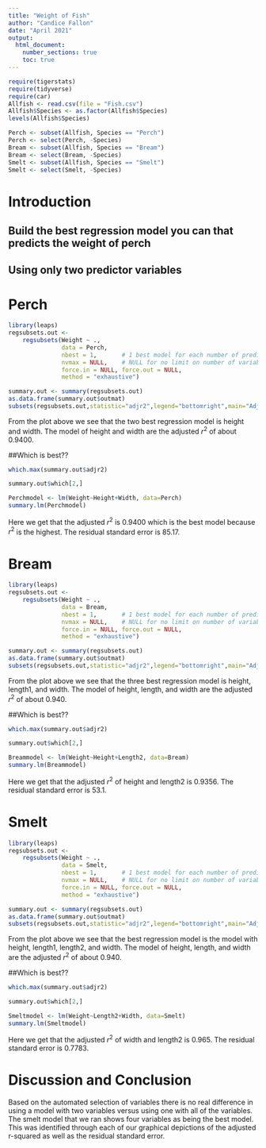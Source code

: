 ```yaml
---
title: "Weight of Fish"
author: "Candice Fallon"
date: "April 2021"
output: 
  html_document:
    number_sections: true
    toc: true
---
```



```r
require(tigerstats)
require(tidyverse)
require(car)
Allfish <- read.csv(file = "Fish.csv")
Allfish$Species <- as.factor(Allfish$Species)
levels(Allfish$Species)
```

```r
Perch <- subset(Allfish, Species == "Perch")
Perch <- select(Perch, -Species)
Bream <- subset(Allfish, Species == "Bream")
Bream <- select(Bream, -Species)
Smelt <- subset(Allfish, Species == "Smelt")
Smelt <- select(Smelt, -Species)
```


# Introduction

<!--In this section you explain what you are trying to show.  Where did the data come from?  What is the research or other question you are trying to answer?!-->

## Build the best regression model you can that predicts the weight of perch
## Using only two predictor variables  


# Perch

```r
library(leaps)
regsubsets.out <-
    regsubsets(Weight ~ .,
               data = Perch,
               nbest = 1,       # 1 best model for each number of predictors
               nvmax = NULL,    # NULL for no limit on number of variables
               force.in = NULL, force.out = NULL,
               method = "exhaustive")

summary.out <- summary(regsubsets.out)
as.data.frame(summary.out$outmat)
subsets(regsubsets.out,statistic="adjr2",legend="bottomright",main="Adjusted R^2")
```
  
From the plot above we see that the two best regression model is height and width. The model of height and width are the adjusted $r^2$ of about 0.9400.
  
##Which is best??  

```r
which.max(summary.out$adjr2)
```
```r
summary.out$which[2,]
```

```r
Perchmodel <- lm(Weight~Height+Width, data=Perch)
summary.lm(Perchmodel)
```

Here we get that the adjusted $r^2$ is 0.9400 which is the best model because $r^2$ is the highest. The residual standard error is 85.17.

# Bream

```r
library(leaps)
regsubsets.out <-
    regsubsets(Weight ~ .,
               data = Bream,
               nbest = 1,       # 1 best model for each number of predictors
               nvmax = NULL,    # NULL for no limit on number of variables
               force.in = NULL, force.out = NULL,
               method = "exhaustive")

summary.out <- summary(regsubsets.out)
as.data.frame(summary.out$outmat)
subsets(regsubsets.out,statistic="adjr2",legend="bottomright",main="Adjusted R^2")
```
  
From the plot above we see that the three best regression model is height, length1, and width. The model of height, length, and width are the adjusted $r^2$ of about 0.940.
  
##Which is best??  

```r
which.max(summary.out$adjr2)
```
```r
summary.out$which[2,]
```

```r
Breammodel <- lm(Weight~Height+Length2, data=Bream)
summary.lm(Breammodel)
```

Here we get that the adjusted $r^2$ of height and length2 is 0.9356. The residual standard error is 53.1.

# Smelt

```r
library(leaps)
regsubsets.out <-
    regsubsets(Weight ~ .,
               data = Smelt,
               nbest = 1,       # 1 best model for each number of predictors
               nvmax = NULL,    # NULL for no limit on number of variables
               force.in = NULL, force.out = NULL,
               method = "exhaustive")

summary.out <- summary(regsubsets.out)
as.data.frame(summary.out$outmat)
subsets(regsubsets.out,statistic="adjr2",legend="bottomright",main="Adjusted R^2")
```
  
From the plot above we see that the best regression model is the model with height, length1, length2, and width. The model of height, length, and width are the adjusted $r^2$ of about 0.940.
  
##Which is best??  

```r
which.max(summary.out$adjr2)
```
```r
summary.out$which[2,]
```

```r
Smeltmodel <- lm(Weight~Length2+Width, data=Smelt)
summary.lm(Smeltmodel)
```

Here we get that the adjusted $r^2$ of width and length2 is 0.965. The residual standard error is 0.7783.



# Discussion and Conclusion 

Based on the automated selection of variables there is no real difference in using a model with two variables versus using one with all of the variables. The smelt model that we ran shows four variables as being the best model. This was identified through each of our graphical depictions of the adjusted r-squared as well as the residual standard error.



